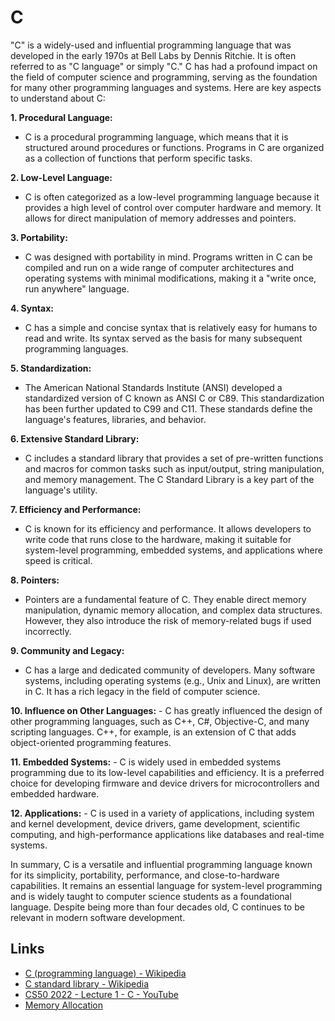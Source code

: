# C

"C" is a widely-used and influential programming language that was developed in the early 1970s at Bell Labs by Dennis Ritchie. It is often referred to as "C language" or simply "C." C has had a profound impact on the field of computer science and programming, serving as the foundation for many other programming languages and systems. Here are key aspects to understand about C:

**1. Procedural Language:**

- C is a procedural programming language, which means that it is structured around procedures or functions. Programs in C are organized as a collection of functions that perform specific tasks.

**2. Low-Level Language:**

- C is often categorized as a low-level programming language because it provides a high level of control over computer hardware and memory. It allows for direct manipulation of memory addresses and pointers.

**3. Portability:**

- C was designed with portability in mind. Programs written in C can be compiled and run on a wide range of computer architectures and operating systems with minimal modifications, making it a "write once, run anywhere" language.

**4. Syntax:**

- C has a simple and concise syntax that is relatively easy for humans to read and write. Its syntax served as the basis for many subsequent programming languages.

**5. Standardization:**

- The American National Standards Institute (ANSI) developed a standardized version of C known as ANSI C or C89. This standardization has been further updated to C99 and C11. These standards define the language's features, libraries, and behavior.

**6. Extensive Standard Library:**

- C includes a standard library that provides a set of pre-written functions and macros for common tasks such as input/output, string manipulation, and memory management. The C Standard Library is a key part of the language's utility.

**7. Efficiency and Performance:**

- C is known for its efficiency and performance. It allows developers to write code that runs close to the hardware, making it suitable for system-level programming, embedded systems, and applications where speed is critical.

**8. Pointers:**

- Pointers are a fundamental feature of C. They enable direct memory manipulation, dynamic memory allocation, and complex data structures. However, they also introduce the risk of memory-related bugs if used incorrectly.

**9. Community and Legacy:**

- C has a large and dedicated community of developers. Many software systems, including operating systems (e.g., Unix and Linux), are written in C. It has a rich legacy in the field of computer science.

**10. Influence on Other Languages:** - C has greatly influenced the design of other programming languages, such as C++, C#, Objective-C, and many scripting languages. C++, for example, is an extension of C that adds object-oriented programming features.

**11. Embedded Systems:** - C is widely used in embedded systems programming due to its low-level capabilities and efficiency. It is a preferred choice for developing firmware and device drivers for microcontrollers and embedded hardware.

**12. Applications:** - C is used in a variety of applications, including system and kernel development, device drivers, game development, scientific computing, and high-performance applications like databases and real-time systems.

In summary, C is a versatile and influential programming language known for its simplicity, portability, performance, and close-to-hardware capabilities. It remains an essential language for system-level programming and is widely taught to computer science students as a foundational language. Despite being more than four decades old, C continues to be relevant in modern software development.

## Links

- [C (programming language) - Wikipedia](<https://en.wikipedia.org/wiki/C_(programming_language)>)
- [C standard library - Wikipedia](https://en.wikipedia.org/wiki/C_standard_library)
- [CS50 2022 - Lecture 1 - C - YouTube](https://www.youtube.com/watch?v=ywg7cW0Txs4)
- [Memory Allocation](https://samwho.dev/memory-allocation/)
